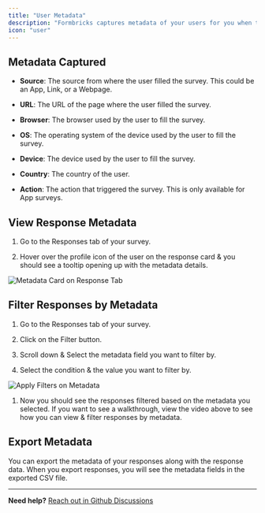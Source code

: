 ```yaml
---
title: "User Metadata"
description: "Formbricks captures metadata of your users for you when they fill a survey. This metadata is useful for understanding the context in which the user filled the survey. For example, if you are running a marketing campaign, you can understand which source is driving the most responses. Or if you are running a survey on a specific page, you can understand the user's behavior on that page."
icon: "user"
---
```


<TellaVideo tellaVideoIdentifier="clvdr5lv300u90fjq7fmnhs0k" />

## Metadata Captured

- **Source**: The source from where the user filled the survey. This could be an App, Link, or a Webpage.

- **URL**: The URL of the page where the user filled the survey.

- **Browser**: The browser used by the user to fill the survey.

- **OS**: The operating system of the device used by the user to fill the survey.

- **Device**: The device used by the user to fill the survey.

- **Country**: The country of the user.

- **Action**: The action that triggered the survey. This is only available for App surveys.

## View Response Metadata

1. Go to the Responses tab of your survey.

2. Hover over the profile icon of the user on the response card & you should see a tooltip opening up with the metadata details.

![Metadata Card on Response Tab](/images/xm-and-surveys/surveys/general-features/metadata/metadata-card.webp)

## Filter Responses by Metadata

1. Go to the Responses tab of your survey.

2. Click on the Filter button.

3. Scroll down & Select the metadata field you want to filter by.

4. Select the condition & the value you want to filter by.

![Apply Filters on Metadata](/images/xm-and-surveys/surveys/general-features/metadata/filters.webp)


1. Now you should see the responses filtered based on the metadata you selected. If you want to see a walkthrough, view the video above to see how you can view & filter responses by metadata.

## Export Metadata

You can export the metadata of your responses along with the response data. When you export responses, you will see the metadata fields in the exported CSV file.

---

**Need help?** [Reach out in Github Discussions](https://github.com/formbricks/formbricks/discussions)

